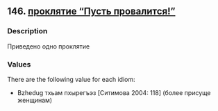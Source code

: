 ## 146. <a href =  'https://agricolamz.github.io/The_Circassian_Isoglosses_Database/146.html'>проклятие "Пусть провалится!"</a>
### Description

Приведено одно проклятие

### Values
There are the following value for each idiom:

* Bzhedug  тхьам пхырегъэз [Ситимова 2004: 118] (более присуще женщинам)

